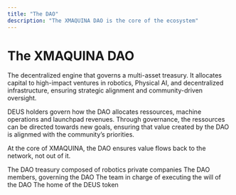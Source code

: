 ```yaml
---
title: "The DAO"
description: "The XMAQUINA DAO is the core of the ecosystem"
---
```


# The XMAQUINA DAO

The decentralized engine that governs a multi-asset treasury. It allocates capital to high-impact ventures in robotics, Physical AI, and decentralized infrastructure, ensuring strategic alignment and community-driven oversight.

DEUS holders govern how the DAO allocates ressources, machine operations and launchpad revenues. Through governance, the ressources can be directed towards new goals, ensuring that value created by the DAO is alignmed with the community’s priorities.

At the core of XMAQUINA, the DAO ensures value flows back to the network, not out of it.

<Columns cols={2}>
  <Card title="The DAO treasury" icon="robot" href="/dao/treasury">
    The DAO treasury composed of robotics private companies
  </Card>
  <Card title="The DAO members" icon="users" href="/dao/members">
    The DAO members, governing the DAO
  </Card>
  <Card title="The Execution Engine" icon="rocket" href="/dao/execution-engine">
    The team in charge of executing the will of the DAO
  </Card>
  <Card title="DEUS token" icon="coins" href="/token/tokenomics">
    The home of the DEUS token
  </Card>
</Columns>

